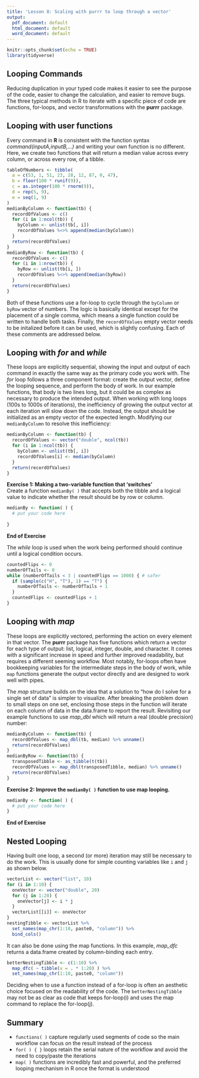 ```yaml
---
title: 'Lesson 8: Scaling with purrr to loop through a vector'
output:
  pdf_document: default
  html_document: default
  word_document: default
---
```


```r
knitr::opts_chunk$set(echo = TRUE)
library(tidyverse)
```

## Looping Commands
Reducing duplication in your typed code makes it easier to see the purpose of the code, easier to change the calculation, and easier to remove bugs. The three typical methods in R to iterate with a specific piece of code are functions, for-loops, and vector transformations with the **purrr** package.

## Looping with user functions
Every command in **R** is consistent with the function syntax *command(inputA,inputB,...)* and writing your own function is no different. Here, we create two functions that will return a median value across every column, or across every row, of a tibble.  
```r
tableOfNumbers <- tibble(
  a = c(53, 1, 51, 23, 28, 12, 87, 0, 47),
  b = floor(100 * runif(9)),
  c = as.integer(100 * rnorm(9)),
  d = rep(5, 9),
  e = seq(1, 9)
)
medianByColumn <- function(tb) {
  recordOfValues <- c()
  for (i in 1:ncol(tb)) {
    byColumn <- unlist(tb[, i])
    recordOfValues %<>% append(median(byColumn))
  }
  return(recordOfValues)
}
medianByRow <- function(tb) {
  recordOfValues <- c()
  for (i in 1:nrow(tb)) {
    byRow <- unlist(tb[i, ])
    recordOfValues %<>% append(median(byRow))
  }
  return(recordOfValues)
}
```

Both of these functions use a for-loop to cycle through the `byColumn` or `byRow` vector of numbers. The logic is basically identical except for the placement of a single comma, which means a single function could be written to handle both tasks. Finally, the `recordOfValues` empty vector needs to be initalized before it can be used, which is slightly confusing. Each of these comments are addressed below.

## Looping with *for* and *while*
These loops are explicitly sequential, showing the input and output of each command in exactly the same way as the primary code you work with. The *for* loop follows a three component format: create the output vector, define the looping sequence, and perform the body of work. In our example functions, that body is two lines long, but it could be as complex as necessary to produce the intended output. When working with long loops (100s to 1000s of iterations), the inefficiency of growing the output vector at each iteration will slow down the code. Instead, the output should be initialized as an empty vector of the expected length. Modifying our `medianByColumn` to resolve this inefficiency:  
```r
medianByColumn <- function(tb) {
  recordOfValues <- vector("double", ncol(tb))
  for (i in 1:ncol(tb)) {
    byColumn <- unlist(tb[, i])
    recordOfValues[i] <- median(byColumn)
  }
  return(recordOfValues)
}
```

**Exercise 1: Making a two-variable function that 'switches'**  
Create a function `medianBy( )` that accepts both the tibble and a logical value to indicate whether the result should be by row or column.

```r
medianBy <- function( ) {
  # put your code here
  
}
```
**End of Exercise**

The *while* loop is used when the work being performed should continue until a logical condition occurs.
```r
countedFlips <- 0
numberOfTails <- 0
while (numberOfTails < 3 | countedFlips == 1000) { # safer
  if (sample(c("H", "T"), 1) == "T") {
    numberOfTails <- numberOfTails + 1
  }
  countedFlips <- countedFlips + 1
}
```

## Looping with *map*
These loops are explicitly vectored, performing the action on every element in that vector. The **purrr** package has five functions which return a vector for each type of output: list, logical, integer, double, and character. It comes with a significant increase in speed and further improved readability, but requires a different seeming workflow. Most notably, for-loops often have bookkeeping variables for the intermediate steps in the body of work, while `map` functions generate the output vector directly and are designed to work well with pipes.

The *map* structure builds on the idea that a solution to "how do I solve for a single set of data" is simpler to visualize. After breaking the problem down to small steps on one set, enclosing those steps in the function will iterate on each column of data in the data.frame to report the result. Revisiting our example functions to use *map_dbl* which will return a real (double precision) number:
```r
medianByColumn <- function(tb) {
  recordOfValues <- map_dbl(tb, median) %>% unname()
  return(recordOfValues)
}
medianByRow <- function(tb) {
  transposedTibble <- as_tibble(t(tb))
  recordOfValues <- map_dbl(transposedTibble, median) %>% unname()
  return(recordOfValues)
}
```

**Exercise 2: Improve the `medianBy( )` function to use map looping.** 

```r
medianBy <- function( ) {
  # put your code here
}
```
**End of Exercise**

## Nested Looping 
Having built one loop, a second (or more) iteration may still be necessary to do the work. This is usually done for simple counting variables like `i` and `j` as shown below. 
```r
vectorList <- vector("list", 10)
for (i in 1:10) {
  oneVector <- vector("double", 20)
  for (j in 1:20) {
    oneVector[j] <- i * j
  }
  vectorList[[i]] <- oneVector
}
nestingTibble <- vectorList %>% 
  set_names(map_chr(1:10, paste0, "column")) %>% 
  bind_cols()
```

It can also be done using the map functions. In this example, *map_dfc* returns a data.frame created by column-binding each entry.
```r
betterNestingTibble <- c(1:10) %>% 
  map_dfc( ~ tibble(x = . * 1:20) ) %>% 
  set_names(map_chr(1:10, paste0, "column"))
```

Deciding when to use a function instead of a for-loop is often an aesthetic choice focused on the readability of the code. The `betterNestingTibble` may not be as clear as code that keeps for-loop(i) and uses the map command to replace the for-loop(j).

## Summary
* `functions( )` capture regularly used segments of code so the main workflow can focus on the result instead of the process
* `for( ) { }` loops retain the serial nature of the workflow and avoid the need to copy/paste the iterations
* `map( )` functions are incredibly fast and powerful, and the preferred looping mechanism in R once the format is understood